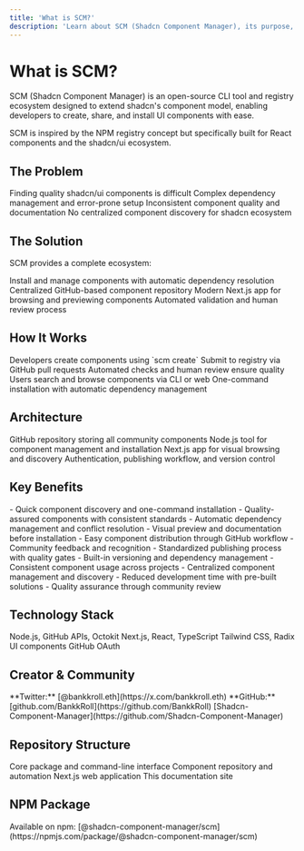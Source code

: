 ```yaml
---
title: 'What is SCM?'
description: 'Learn about SCM (Shadcn Component Manager), its purpose, and how it works.'
---
```


# What is SCM?

SCM (Shadcn Component Manager) is an open-source CLI tool and registry ecosystem designed to extend shadcn's component model, enabling developers to create, share, and install UI components with ease.

<Note>
  SCM is inspired by the NPM registry concept but specifically built for React components and the shadcn/ui ecosystem.
</Note>

## The Problem

<CardGroup cols={2}>
  <Card title="Discovery">
    Finding quality shadcn/ui components is difficult
  </Card>
  <Card title="Installation">
    Complex dependency management and error-prone setup
  </Card>
  <Card title="Quality">
    Inconsistent component quality and documentation
  </Card>
  <Card title="Management">
    No centralized component discovery for shadcn ecosystem
  </Card>
</CardGroup>

## The Solution

SCM provides a complete ecosystem:

<CardGroup cols={2}>
  <Card title="CLI Tool" icon="terminal">
    Install and manage components with automatic dependency resolution
  </Card>
  <Card title="Registry" icon="database">
    Centralized GitHub-based component repository
  </Card>
  <Card title="Web Interface" icon="globe">
    Modern Next.js app for browsing and previewing components
  </Card>
  <Card title="Quality Control" icon="shield-check">
    Automated validation and human review process
  </Card>
</CardGroup>

## How It Works

<Steps>
  <Step title="Create">
    Developers create components using `scm create`
  </Step>
  <Step title="Publish">
    Submit to registry via GitHub pull requests
  </Step>
  <Step title="Review">
    Automated checks and human review ensure quality
  </Step>
  <Step title="Discover">
    Users search and browse components via CLI or web
  </Step>
  <Step title="Install">
    One-command installation with automatic dependency management
  </Step>
</Steps>

## Architecture

<CardGroup cols={2}>
  <Card title="Registry" icon="database">
    GitHub repository storing all community components
  </Card>
  <Card title="CLI" icon="terminal">
    Node.js tool for component management and installation
  </Card>
  <Card title="Web" icon="globe">
    Next.js app for visual browsing and discovery
  </Card>
  <Card title="GitHub" icon="github">
    Authentication, publishing workflow, and version control
  </Card>
</CardGroup>

## Key Benefits

<AccordionGroup>
  <Accordion title="For Users" icon="users">
    - Quick component discovery and one-command installation
    - Quality-assured components with consistent standards
    - Automatic dependency management and conflict resolution
    - Visual preview and documentation before installation
  </Accordion>
  
  <Accordion title="For Creators" icon="code">
    - Easy component distribution through GitHub workflow
    - Community feedback and recognition
    - Standardized publishing process with quality gates
    - Built-in versioning and dependency management
  </Accordion>
  
  <Accordion title="For Teams" icon="building">
    - Consistent component usage across projects
    - Centralized component management and discovery
    - Reduced development time with pre-built solutions
    - Quality assurance through community review
  </Accordion>
</AccordionGroup>

## Technology Stack

<CardGroup cols={2}>
  <Card title="Backend" icon="server">
    Node.js, GitHub APIs, Octokit
  </Card>
  <Card title="Frontend" icon="monitor">
    Next.js, React, TypeScript
  </Card>
  <Card title="Styling" icon="palette">
    Tailwind CSS, Radix UI components
  </Card>
  <Card title="Auth" icon="key">
    GitHub OAuth
  </Card>
</CardGroup>

## Creator & Community

<CardGroup cols={2}>
  <Card title="Creator" icon="user" href="https://github.com/BankkRoll">
    **Twitter:** [@bankkroll.eth](https://x.com/bankkroll.eth)  
    **GitHub:** [github.com/BankkRoll](https://github.com/BankkRoll)
  </Card>
  <Card title="Organization" icon="organization" href="https://github.com/Shadcn-Component-Manager">
    [Shadcn-Component-Manager](https://github.com/Shadcn-Component-Manager)
  </Card>
</CardGroup>

## Repository Structure

<CardGroup cols={2}>
  <Card title="CLI Tool" icon="terminal" href="https://github.com/Shadcn-Component-Manager/scm">
    Core package and command-line interface
  </Card>
  <Card title="Registry" icon="database" href="https://github.com/Shadcn-Component-Manager/registry">
    Component repository and automation
  </Card>
  <Card title="Web Interface" icon="globe" href="https://github.com/Shadcn-Component-Manager/web">
    Next.js web application
  </Card>
  <Card title="Documentation" icon="book" href="https://github.com/Shadcn-Component-Manager/docs">
    This documentation site
  </Card>
</CardGroup>

## NPM Package

<Tip>
  Available on npm: [@shadcn-component-manager/scm](https://npmjs.com/package/@shadcn-component-manager/scm)
</Tip>
